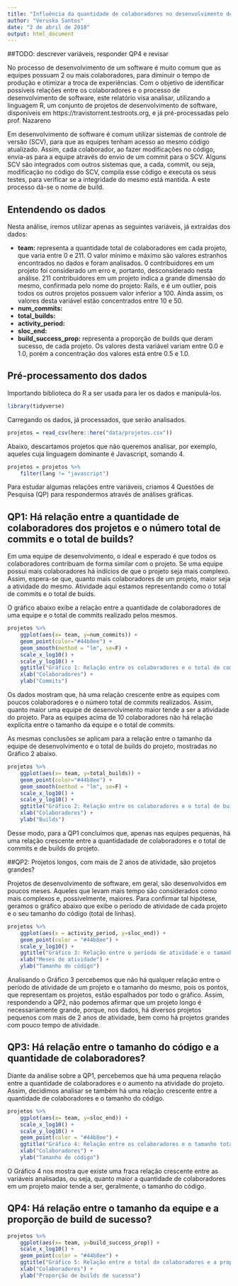 ```yaml
---
title: "Influência da quantidade de colaboradores no desenvolvimento de software"
author: "Veruska Santos"
date: "2 de abril de 2018"
output: html_document
---
```


##TODO: descrever variáveis, responder QP4 e revisar

No processo de desenvolvimento de um software é muito comum que as equipes possuam 2 ou mais colaboradores, para diminuir o tempo de produção e otimizar a troca de experiências.
Com o objetivo de identificar possíveis relações entre os colaboradores e o processo de desenvolvimento de software, este relatório visa analisar, utilizando a linguagem R, um conjunto de projetos de desenvolvimento de software, disponíveis em https://travistorrent.testroots.org, e já pré-processadas pelo prof. Nazareno

Em desenvolvimento de software é comum utilizar sistemas de controle de versão (SCV), para que as equipes tenham acesso ao mesmo código atualizado. Assim, cada colaborador, ao fazer modificações no código, envia-as para a equipe através do envio de um commit para o SCV. Alguns SCV são integrados com outros sistemas que, a cada, commit, ou seja, modificação no código do SCV, compila esse código e executa os seus testes, para verificar se a integridade do mesmo está mantida. A este processo dá-se o nome de build.

## Entendendo os dados

Nesta análise, iremos utilizar apenas as seguintes variáveis, já extraídas dos dados:

* **team:** representa a quantidade total de colaboradores em cada projeto, que varia entre 0 e 211. O valor mínimo e máximo são valores estranhos encontrados no dados e foram analisados. 0 contribuidores em um projeto foi considerado um erro e, portanto, desconsiderado nesta análise. 211 contribuidores em um projeto indica a grande dimensão do mesmo, confirmada pelo nome do projeto: Rails, e é um outlier, pois todos os outros projetos possuem valor inferior a 100. Ainda assim, os valores desta variável estão concentrados entre 10 e 50.
* **num_commits:**
* **total_builds:**
* **activity_period:**
* **sloc_end:**
* **build_success_prop:** representa a proporção de builds que deram sucesso, de cada projeto. Os valores desta variável variam entre 0.0 e 1.0, porém a concentração dos valores está entre 0.5 e 1.0.

## Pré-processamento dos dados

Importando biblioteca do R a ser usada para ler os dados e manipulá-los.

```r
library(tidyverse)
```

Carregando os dados, já processados, que serão analisados.

```r
projetos = read_csv(here::here("data/projetos.csv"))

```

Abaixo, descartamos projetos que não queremos analisar, por exemplo, aqueles cuja linguagem dominante é Javascript, somando 4.

```r
projetos = projetos %>% 
    filter(lang != "javascript")
```

Para estudar algumas relações entre variáveis, criamos 4 Questões de Pesquisa (QP) para respondermos através de análises gráficas.

## QP1: Há relação entre a quantidade de colaboradores dos projetos e o número total de commits e o total de builds?

Em uma equipe de desenvolvimento, o ideal e esperado é que todos os colaboradores contribuam de forma similar com o projeto. Se uma equipe possui mais colaboradores há indícios de que o projeto seja mais complexo. Assim, espera-se que, quanto mais colaboradores de um projeto, maior seja a atividade do mesmo.
Atividade aqui estamos representando como o total de commits e o total de buids.

O gráfico abaixo exibe a relação entre a quantidade de colaboradores de uma equipe e o total de commits realizado pelos mesmos.

```r
projetos %>% 
    ggplot(aes(x= team, y=num_commits)) + 
    geom_point(color="#44b8ee") +
    geom_smooth(method = "lm", se=F) +
    scale_x_log10() +
    scale_y_log10() +
    ggtitle("Gráfico 1: Relação entre os colaboradores e o total de commits dos projetos") +
    xlab("Colaboradores") + 
    ylab("Commits")
```

Os dados mostram que, há uma relação crescente entre as equipes com poucos colaboradores e o número total de commits realizados. Assim, quanto maior uma equipe de desenvolvimento maior tende a ser a atividade do projeto.
Para as equipes acima de 10 colaboradores não há relação explícita entre o tamanho da equipe e o total de commits.

As mesmas conclusões se aplicam para a relação entre o tamanho da equipe de desenvolvimento e o total de builds do projeto, mostradas no Gráfico 2 abaixo.

```r
projetos %>% 
    ggplot(aes(x= team, y=total_builds)) + 
    geom_point(color="#44b8ee") +
    geom_smooth(method = "lm", se=F) +
    scale_x_log10() +
    scale_y_log10() +
    ggtitle("Gráfico 2: Relação entre os colaboradores e o total de builds dos projetos") +
    xlab("Colaboradores") + 
    ylab("Builds")
```

Desse modo, para a QP1 concluímos que, apenas nas equipes pequenas, há uma relação crescente entre a quantidadade de colaboradores e o total de commits e de builds do projeto.

##QP2: Projetos longos, com mais de 2 anos de atividade, são projetos grandes?

Projetos de desenvolvimento de software, em geral, são desenvolvidos em poucos meses. Aqueles que levam mais tempo são considerados como mais complexos e, possivelmente, maiores. Para confirmar tal hipótese, geramos o gráfico abaixo que exibe o período de atividade de cada projeto e o seu tamanho do código (total de linhas).

```r
projetos %>% 
    ggplot(aes(x = activity_period, y=sloc_end)) +
    geom_point(color = "#44b8ee") +
    scale_y_log10() +
    ggtitle("Gráfico 3: Relação entre o período de atividade e o tamanho do código") +
    xlab("Meses de atividade") + 
    ylab("Tamanho do código")
```

Analisando o Gráfico 3 percebemos que não há qualquer relação entre o período de atividade de um projeto e o tamanho do mesmo, pois os pontos, que representam os projetos, estão espalhados por todo o gráfico. Assim, respondendo a QP2, não podemos afirmar que um projeto longo é necessariamente grande, porque, nos dados, há diversos projetos pequenos com mais de 2 anos de atividade, bem como há projetos grandes com pouco tempo de atividade.


## QP3: Há relação entre o tamanho do código e a quantidade de colaboradores?
Diante da análise sobre a QP1, percebemos que há uma pequena relação entre a quantidade de colaboradores e o aumento na atividade do projeto. Assim, decidimos analisar se também há uma relação crescente entre a quantidade de colaboradores e o tamanho do código.

```r
projetos %>% 
    ggplot(aes(x= team, y=sloc_end)) +
    scale_x_log10() +
    scale_y_log10() +
    geom_point(color = "#44b8ee") +
    ggtitle("Gráfico 4: Relação entre os colaboradores e o tamanho total do código") +
    xlab("Colaboradores") + 
    ylab("Tamanho do código")
```

O Gráfico 4 nos mostra que existe uma fraca relação crescente entre as variáveis analisadas, ou seja, quanto maior a quantidade de colaboradores em um projeto maior tende a ser, geralmente, o tamanho do código.

## QP4: Há relação entre o tamanho da equipe e a proporção de build de sucesso?

```r
projetos %>% 
    ggplot(aes(x= team, y=build_success_prop)) +
    scale_x_log10() +
    geom_point(color = "#44b8ee") +
    ggtitle("Gráfico 5: Relação entre o total de colaboradores e a proporção de builds de sucesso") +
    xlab("Colaboradores") + 
    ylab("Proporção de builds de sucesso")
```




